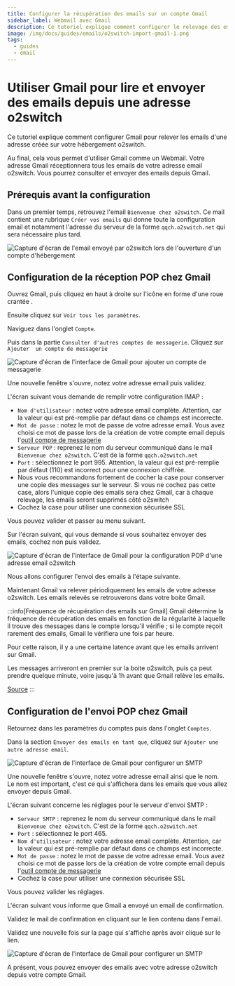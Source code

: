 ```yaml
---
title: Configurer la récupération des emails sur un compte Gmail
sidebar_label: Webmail avec Gmail 
description: Ce tutoriel explique comment configurer le relevage des emails d'un compte email o2switch en POP sur Gmail
image: /img/docs/guides/emails/o2switch-import-gmail-1.png
tags:
  - guides
  - email
---
```

# Utiliser Gmail pour lire et envoyer des emails depuis une adresse o2switch

Ce tutoriel explique comment configurer Gmail pour relever les emails d'une adresse créée sur votre hébergement
o2switch.

Au final, cela vous permet d'utiliser Gmail comme un Webmail. Votre adresse Gmail réceptionnera tous les emails de 
votre adresse email o2switch. Vous pourrez consulter et envoyer des emails depuis Gmail. 

## Prérequis avant la configuration

Dans un premier temps, retrouvez l'email `Bienvenue chez o2switch`. Ce mail contient une rubrique `Créer vos emails` qui
donne toute la configuration email et notamment l'adresse du serveur de la forme `qqch.o2switch.net` qui sera nécessaire
plus tard.

<Image
    src="/img/docs/guides/emails/client/mail-bienvenue-configuration.png"
    title="Le mail Bienvenue chez o2switch contient toute la configuration à utiliser pour les emails"
    caption="Le mail bienvenue chez o2switch contient la configuration à utiliser"
    alt="Capture d'écran de l'email envoyé par o2switch lors de l'ouverture d'un compte d'hébergement"
/>

## Configuration de la réception POP chez Gmail

<Badge text="1" type="danger" /> Ouvrez Gmail, puis cliquez en haut à droite sur l'icône en forme d'une roue crantée
<FAIcon icon="fa-solid fa-gear" />.

Ensuite cliquez sur `Voir tous les paramètres`. 

<Badge text="2" type="danger" /> Naviguez dans l'onglet `Compte`.

<Badge text="3" type="danger" /> Puis dans la partie `Consulter d'autres comptes de messagerie`. Cliquez sur `Ajouter 
un compte de messagerie`

<Image
    src="/img/docs/guides/emails/o2switch-import-gmail-1.png"
    title="Première étape de la configuration d'importation d'email sur un compte Gmail"
    caption="Première étape pour configurer la récupération des emails depuis Gmail"
    alt="Capture d'écran de l'interface de Gmail pour ajouter un compte de messagerie"
/>

<Badge text="4" type="danger" /> Une nouvelle fenêtre s'ouvre, notez votre adresse email puis validez. 

<Badge text="5" type="danger" /> L'écran suivant vous demande de remplir votre configuration IMAP : 
- `Nom d'utilisateur` : notez votre adresse email complète. Attention, car la valeur qui est pré-remplie par défaut dans
ce champs est incorrecte.
- `Mot de passe` : notez le mot de passe de votre adresse email. Vous avez choisi ce mot de passe lors de la création de
votre compte email depuis l'[outil compte de messagerie](/cpanel/emails/adresse-email) 
- `Serveur POP` : reprenez le nom du serveur communiqué dans le mail `Bienvenue chez o2switch`. C'est de la forme 
`qqch.o2switch.net`
- `Port` : sélectionnez le port 995. Attention, la valeur qui est pré-remplie par défaut (110) est incorrect pour une
connexion chiffrée.
- Nous vous recommandons fortement de cocher la case pour conserver une copie des messages sur le serveur. Si vous ne 
cochez pas cette case, alors l'unique copie des emails sera chez Gmail, car à chaque relevage, les emails seront 
supprimés côté o2switch
- Cochez la case pour utiliser une connexion sécurisée SSL

Vous pouvez valider et passer au menu suivant. 

<Badge text="6" type="danger" /> Sur l'écran suivant, qui vous demande si vous souhaitez envoyer des emails, cochez non
puis validez.

<Image
    src="/img/docs/guides/emails/o2switch-import-gmail-2.png"
    title="Configuration des réglages POP o2switch sur Gmail"
    caption="Configuration de Gmail pour le relevage des emails o2switch en POP"
    alt="Capture d'écran de l'interface de Gmail pour la configuration POP d'une adresse email o2switch"
/>

Nous allons configurer l'envoi des emails à l'étape suivante.

Maintenant Gmail va relever périodiquement les emails de votre adresse o2switch. Les emails relevés se retrouverons 
dans votre boite Gmail. 

:::info[Fréquence de récupération des emails sur Gmail]
Gmail détermine la fréquence de récupération des emails en fonction de la régularité à laquelle il trouve des messages
dans le compte lorsqu'il vérifie ; si le compte reçoit rarement des emails, Gmail le vérifiera une fois par heure.

Pour cette raison, il y a une certaine latence avant que les emails arrivent sur Gmail.

Les messages arriveront en premier sur la boite o2switch, puis ça peut prendre quelque minute, voire jusqu'à 1h avant
que Gmail relève les emails.

[Source](https://webapps.stackexchange.com/a/2090)
:::

## Configuration de l'envoi POP chez Gmail

<Badge text="1" type="danger" /> Retournez dans les paramètres du comptes puis dans l'onglet `Comptes`. 

<Badge text="2" type="danger" /> Dans la section `Envoyer des emails en tant que`, cliquez sur `Ajouter une autre
adresse email`.

<Image
    src="/img/docs/guides/emails/o2switch-envoi-gmail-1.png"
    title="Première étape de la configuration d'envoi d'email sur un compte Gmail"
    caption="Première étape pour envoyer des email d'une adresse o2switch depuis Gmail"
    alt="Capture d'écran de l'interface de Gmail pour configurer un SMTP"
/>

<Badge text="3" type="danger" /> Une nouvelle fenêtre s'ouvre, notez votre adresse email ainsi que le nom.
Le nom est important, c'est ce qui s'affichera dans les emails que vous allez envoyer depuis Gmail.

<Badge text="4" type="danger" /> L'écran suivant concerne les réglages pour le serveur d'envoi SMTP : 
- `Serveur SMTP` : reprenez le nom du serveur communiqué dans le mail `Bienvenue chez o2switch`. C'est de la forme 
`qqch.o2switch.net`
- `Port` : sélectionnez le port 465. 
- `Nom d'utilisateur` : notez votre adresse email complète. Attention, car la valeur qui est pré-remplie par défaut dans
ce champs est incorrecte.
- `Mot de passe` : notez le mot de passe de votre adresse email. Vous avez choisi ce mot de passe lors de la création de
votre compte email depuis l'[outil compte de messagerie](/cpanel/emails/adresse-email) 
- Cochez la case pour utiliser une connexion sécurisée SSL

Vous pouvez valider les réglages.

L'écran suivant vous informe que Gmail a envoyé un email de confirmation. 

<Badge text="5" type="danger" /> Validez le mail de confirmation en cliquant sur le lien contenu dans l'email. 

<Badge text="6" type="danger" /> Validez une nouvelle fois sur la page qui s'affiche après avoir cliqué sur le lien.

<Image
    src="/img/docs/guides/emails/o2switch-envoi-gmail-2.png"
    title="Configuration de l'envoi d'email avec une adresse o2switch depuis Gmail"
    caption="Configuration de l'envoi de mail SMTP d'une adresse o2switch depuis Gmail"
    alt="Capture d'écran de l'interface de Gmail pour configurer un SMTP"
/>

A présent, vous pouvez envoyer des emails avec votre adresse o2switch depuis votre compte Gmail. 